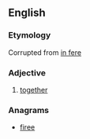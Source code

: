 ==English==

===Etymology===
Corrupted from [[in fere]]

===Adjective===
{{en-adj|?}}

# {{obsolete}} [[together]]

===Anagrams===
* [[firee#English|firee]]
